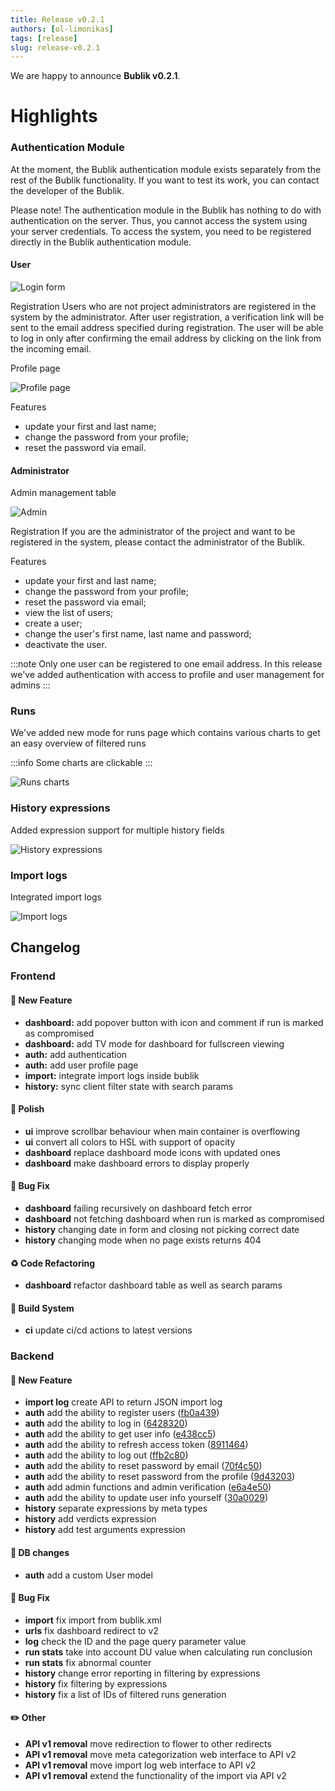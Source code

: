 ```yaml
---
title: Release v0.2.1
authors: [ol-limonikas]
tags: [release]
slug: release-v0.2.1
---
```


We are happy to announce **Bublik v0.2.1**.

<!--truncate-->

# Highlights

### Authentication Module
At the moment, the Bublik authentication module exists separately from the rest of the Bublik functionality. If you want to test its work, you can contact the developer of the Bublik.

Please note!
The authentication module in the Bublik has nothing to do with authentication on the server. Thus, you cannot access the system using your server credentials. To access the system, you need to be registered directly in the Bublik authentication module.

#### User



![Login form](./img/auth.png)

Registration
Users who are not project administrators are registered in the system by the administrator. After user registration, a verification link will be sent to the email address specified during registration. The user will be able to log in only after confirming the email address by clicking on the link from the incoming email.

Profile page

![Profile page](./img/profile.png)

Features
- update your first and last name;
- change the password from your profile;
- reset the password via email.

#### Administrator

Admin management table

![Admin](./img/admin-users.png)

Registration
If you are the administrator of the project and want to be registered in the system, please contact the administrator of the Bublik.

Features
- update your first and last name;
- change the password from your profile;
- reset the password via email;
- view the list of users;
- create a user;
- change the user's first name, last name and password;
- deactivate the user.


:::note
Only one user can be registered to one email address.
In this release we've added authentication with access to profile and user management for admins
:::

### Runs

We've added new mode for runs page which contains various charts to get an easy overview of filtered runs

:::info
Some charts are clickable
:::

![Runs charts](./img/runs-charts.png)

### History expressions

Added expression support for multiple history fields

![History expressions](./img/history-fields.png)

### Import logs

Integrated import logs

![Import logs](./img/import-logs.png)

## Changelog

### Frontend

#### 🚀 New Feature

- **dashboard:** add popover button with icon and comment if run is marked as compromised
- **dashboard:** add TV mode for dashboard for fullscreen viewing
- **auth:** add authentication
- **auth:** add user profile page
- **import:** integrate import logs inside bublik
- **history:** sync client filter state with search params

#### 💅 Polish

- **ui** improve scrollbar behaviour when main container is overflowing
- **ui** convert all colors to HSL with support of opacity
- **dashboard** replace dashboard mode icons with updated ones
- **dashboard** make dashboard errors to display properly

#### 🐛 Bug Fix

- **dashboard** failing recursively on dashboard fetch error
- **dashboard** not fetching dashboard when run is marked as compromised
- **history** changing date in form and closing not picking correct date
- **history** changing mode when no page exists returns 404

#### ♻ Code Refactoring

- **dashboard** refactor dashboard table as well as search params

#### 👷‍ Build System

- **ci** update ci/cd actions to latest versions

### Backend

#### 🚀 New Feature

- **import log** create API to return JSON import log
- **auth** add the ability to register users ([fb0a439](https://github.com/ts-factory/bublik/commit/fb0a4390ae22e4b6cdbcd3d29f89ea467a542195))
- **auth** add the ability to log in ([6428320](https://github.com/ts-factory/bublik/commit/6428320b4517603bd4f49e151658748a5d9a1f28))
- **auth** add the ability to get user info ([e438cc5](https://github.com/ts-factory/bublik/commit/e438cc5950966a8265a484a93c890e056a9ec643))
- **auth** add the ability to refresh access token ([8911464](https://github.com/ts-factory/bublik/commit/891146419ec10df9777147ec581b05f502fbc0d0))
- **auth** add the ability to log out ([ffb2c80](https://github.com/ts-factory/bublik/commit/ffb2c80079020347fc649ea9df633fa78cb82730))
- **auth** add the ability to reset password by email ([70f4c50](https://github.com/ts-factory/bublik/commit/70f4c50baf99ec8cc1bf226185216cfb064ea6c3))
- **auth** add the ability to reset password from the profile ([9d43203](https://github.com/ts-factory/bublik/commit/9d43203d9163536d56331ae982edb807725f0aff))
- **auth** add admin functions and admin verification ([e6a4e50](https://github.com/ts-factory/bublik/commit/e6a4e50d2ca8371d0225b5473fe54d60c6048cda))
- **auth** add the ability to update user info yourself ([30a0029](https://github.com/ts-factory/bublik/commit/30a0029ec585e57e159d77ae9bb2750d84271e9c))
- **history** separate expressions by meta types
- **history** add verdicts expression
- **history** add test arguments expression

#### 💾 DB changes

- **auth** add a custom User model

#### 🐛 Bug Fix

- **import** fix import from bublik.xml
- **urls** fix dashboard redirect to v2
- **log** check the ID and the page query parameter value
- **run stats** take into account DU value when calculating run conclusion
- **run stats** fix abnormal counter
- **history** change error reporting in filtering by expressions
- **history** fix filtering by expressions
- **history** fix a list of IDs of filtered runs generation

#### ✏️ Other

- **API v1 removal** move redirection to flower to other redirects
- **API v1 removal** move meta categorization web interface to API v2
- **API v1 removal** move import log web interface to API v2
- **API v1 removal** extend the functionality of the import via API v2
